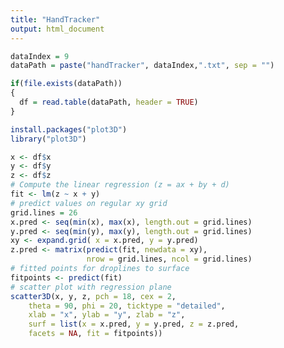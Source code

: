 ```yaml
---
title: "HandTracker"
output: html_document
---
```


```r
dataIndex = 9
dataPath = paste("handTracker", dataIndex,".txt", sep = "")

if(file.exists(dataPath))
{
  df = read.table(dataPath, header = TRUE)
}
```

```r
install.packages("plot3D")
library("plot3D")
```

```r
x <- df$x
y <- df$y
z <- df$z
# Compute the linear regression (z = ax + by + d)
fit <- lm(z ~ x + y)
# predict values on regular xy grid
grid.lines = 26
x.pred <- seq(min(x), max(x), length.out = grid.lines)
y.pred <- seq(min(y), max(y), length.out = grid.lines)
xy <- expand.grid( x = x.pred, y = y.pred)
z.pred <- matrix(predict(fit, newdata = xy), 
                 nrow = grid.lines, ncol = grid.lines)
# fitted points for droplines to surface
fitpoints <- predict(fit)
# scatter plot with regression plane
scatter3D(x, y, z, pch = 18, cex = 2, 
    theta = 90, phi = 20, ticktype = "detailed",
    xlab = "x", ylab = "y", zlab = "z",  
    surf = list(x = x.pred, y = y.pred, z = z.pred,  
    facets = NA, fit = fitpoints))
```

